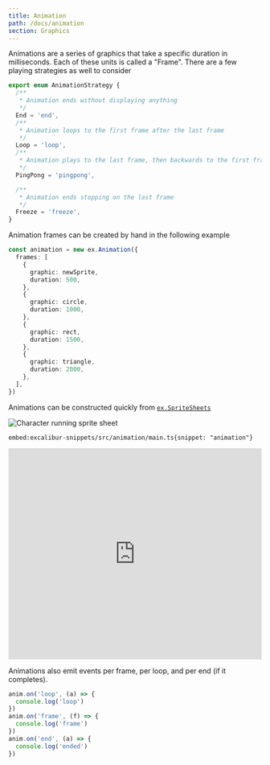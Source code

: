 ```yaml
---
title: Animation
path: /docs/animation
section: Graphics
---
```


Animations are a series of graphics that take a specific duration in milliseconds. Each of these units is called a "Frame". There are a few playing strategies as well to consider

```typescript
export enum AnimationStrategy {
  /**
   * Animation ends without displaying anything
   */
  End = 'end',
  /**
   * Animation loops to the first frame after the last frame
   */
  Loop = 'loop',
  /**
   * Animation plays to the last frame, then backwards to the first frame, then repeats
   */
  PingPong = 'pingpong',

  /**
   * Animation ends stopping on the last frame
   */
  Freeze = 'freeze',
}
```

Animation frames can be created by hand in the following example

```typescript
const animation = new ex.Animation({
  frames: [
    {
      graphic: newSprite,
      duration: 500,
    },
    {
      graphic: circle,
      duration: 1000,
    },
    {
      graphic: rect,
      duration: 1500,
    },
    {
      graphic: triangle,
      duration: 2000,
    },
  ],
})
```

Animations can be constructed quickly from [`ex.SpriteSheets`](#SpriteSheet)

![Character running sprite sheet](10.5-graphics/player-run.png)

`embed:excalibur-snippets/src/animation/main.ts{snippet: "animation"}`

<iframe src="https://excaliburjs.com/excalibur-snippets/animation/" 
        style="width:100%; height:420px; border:0; overflow:hidden">

</iframe>

Animations also emit events per frame, per loop, and per end (if it completes).

```typescript
anim.on('loop', (a) => {
  console.log('loop')
})
anim.on('frame', (f) => {
  console.log('frame')
})
anim.on('end', (a) => {
  console.log('ended')
})
```
